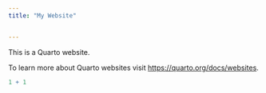 ```yaml
---
title: "My Website"


---
```


This is a Quarto website.

To learn more about Quarto websites visit <https://quarto.org/docs/websites>.

```r
1 + 1
```
